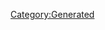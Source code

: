 {{Database/Costume/CostumeInfo
 |ID=278
 |DivaId=5
 |PrismCostumeId=28
 |Enabled=2
 |SkillId=34
 |EODICFLJAKO=False
 |AGBPBDODKBK=1
 |HMCOGDICFNB=1
 |LevelMax=0
 |HGBJODBCJDA=0
 |EGLDFPILJLG=0
 |GLEEPAFMPLO=False
 |IIELLEPEEFH=6950
}}
[[Category:Generated]]
